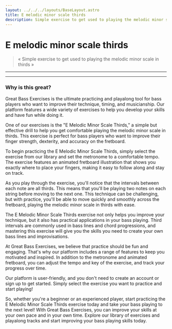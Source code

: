```yaml
---
layout: ../../../layouts/BaseLayout.astro
title: E melodic minor scale thirds
description: Simple exercise to get used to playing the melodic minor scale in thirds
---
```



# E melodic minor scale thirds

<App client:load exercise={exercise} />

> « Simple exercise to get used to playing the melodic minor scale in thirds »

<hr class="my-5"/>

<Manual />

<hr class="my-5"/>

### Why is this great?

Great Bass Exercises is the ultimate practicing and playalong tool for bass players who want to improve their technique, timing, and musicianship. Our platform features a wide variety of exercises to help you develop your skills and have fun while doing it.

One of our exercises is the "E Melodic Minor Scale Thirds," a simple but effective drill to help you get comfortable playing the melodic minor scale in thirds. This exercise is perfect for bass players who want to improve their finger strength, dexterity, and accuracy on the fretboard.

To begin practicing the E Melodic Minor Scale Thirds, simply select the exercise from our library and set the metronome to a comfortable tempo. The exercise features an animated fretboard illustration that shows you exactly where to place your fingers, making it easy to follow along and stay on track.

As you play through the exercise, you'll notice that the intervals between each note are all thirds. This means that you'll be playing two notes on each string before moving to the next one. This technique can be challenging, but with practice, you'll be able to move quickly and smoothly across the fretboard, playing the melodic minor scale in thirds with ease.

The E Melodic Minor Scale Thirds exercise not only helps you improve your technique, but it also has practical applications in your bass playing. Third intervals are commonly used in bass lines and chord progressions, and mastering this exercise will give you the skills you need to create your own bass lines and improvisations.

At Great Bass Exercises, we believe that practice should be fun and engaging. That's why our platform includes a range of features to keep you motivated and inspired. In addition to the metronome and animated fretboard, you can adjust the tempo and key of the exercise, and track your progress over time.

Our platform is user-friendly, and you don't need to create an account or sign up to get started. Simply select the exercise you want to practice and start playing!

So, whether you're a beginner or an experienced player, start practicing the E Melodic Minor Scale Thirds exercise today and take your bass playing to the next level! With Great Bass Exercises, you can improve your skills at your own pace and in your own time. Explore our library of exercises and playalong tracks and start improving your bass playing skills today.
